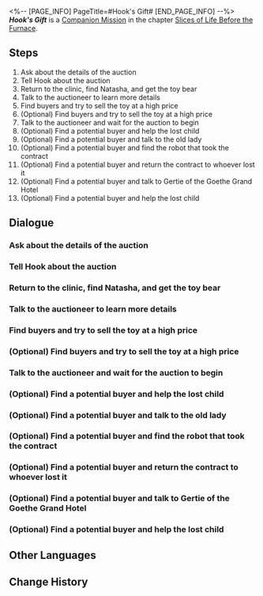 <%-- [PAGE_INFO]
PageTitle=#Hook's Gift#
[END_PAGE_INFO] --%>
{{Stub|Dialogue, characters, and location(s)}}
{{Mission Infobox
|id            = 2010901
|title         = 
|image         = Mission Hook's Gift.png
|type          = Companion
|event_name    = 
|chapter       = Slices of Life Before the Furnace (Companion Mission Chapter)
|requirements  = 
* [[Companion Mission]] ''[[Hook's Treasure]]'' completed
* [[Trailblaze Mission]] ''[[Soldiers Stay Silent]]'' completed
|summary       = Both Hook and Fersman present their gifts.<br />A heart-warming birthday party, indeed.
|characters    = <!--characters that appear in this mission-->
|startLocation = <!--location as it intially appears on the mission screen-->
|world         = <!--i.e. Penacony-->
|area          = <!--i.e. A Child's Dream-->
|prev          = 
|next          = Hook's Gift
|exp           = 
|credits       = 
|stellarJade   = 
|other         = 
}}
'''''Hook's Gift''''' is a [[Companion Mission]] in the chapter [[Slices of Life Before the Furnace (Companion Mission Chapter)|Slices of Life Before the Furnace]].

==Steps==
# Ask about the details of the auction
# Tell Hook about the auction
# Return to the clinic, find Natasha, and get the toy bear
# Talk to the auctioneer to learn more details
# Find buyers and try to sell the toy at a high price
# (Optional) Find buyers and try to sell the toy at a high price
# Talk to the auctioneer and wait for the auction to begin
# (Optional) Find a potential buyer and help the lost child
# (Optional) Find a potential buyer and talk to the old lady
# (Optional) Find a potential buyer and find the robot that took the contract
# (Optional) Find a potential buyer and return the contract to whoever lost it
# (Optional) Find a potential buyer and talk to Gertie of the Goethe Grand Hotel
# (Optional) Find a potential buyer and help the lost child

<!--
==Gameplay Notes==

--><!--
==Trial Character==

-->
==Dialogue==
{{Stub Dialogue}}
{{Dialogue Start}}
:{{tx}}
{{Dialogue End}}

===Ask about the details of the auction===
{{Mission Description|type=companion|location=<!--to be added-->|update|You're informed that an auction will be held by the "Wildfire" in the underworld.<br />For more details, you need to consult the auction staff in Boulder Town. Go there if you're interested.}}
{{Dialogue Start}}
:{{tx}}
{{Dialogue End}}

===Tell Hook about the auction===
{{Mission Description|type=companion|location=<!--to be added-->|update|You didn't expect to find a probe for the vein detector at this auction. This is a great gift, so you decide to tell Hook about it.<br />Now you can sell the toy bear "Junjun" and buy a perfect gift. Great!}}
{{Dialogue Start}}
:{{tx}}
{{Dialogue End}}

===Return to the clinic, find Natasha, and get the toy bear===
{{Mission Description|type=companion|location=<!--to be added-->|update|To get "Junjun," you have to return to the clinic. Maybe Natasha will teach Hook another lesson.<br />But an auction is much safer than the Fragmentum, so Natasha might agree to let you go. Wait, perhaps you shouldn't reveal the truth to her...}}
{{Dialogue Start}}
:{{tx}}
{{Dialogue End}}

===Talk to the auctioneer to learn more details===
{{Mission Description|type=companion|location=<!--to be added-->|update|To sell "Junjun" at a good price, you need to figure out the rules of this auction. Asking the auctioneer is a wise choice.<br />After all, you need to register this toy bear, and preparation is necessary if you want a decent result.}}
{{Dialogue Start}}
:{{tx}}
{{Dialogue End}}

===Find buyers and try to sell the toy at a high price===
{{Mission Description|type=companion|location=<!--to be added-->|update|The more buyers who participate in the auction, the higher the bidding price of "Junjun." You don't know the plans of the buyers present, but the more, the merrier.<br />Everybody here will know that the cute toy bear "Junjun" will be auctioned today!}}
{{Dialogue Start}}
:{{tx}}
{{Dialogue End}}

===(Optional) Find buyers and try to sell the toy at a high price===
{{Mission Description|type=companion|location=<!--to be added-->|update|The more buyers who participate in the auction, the higher the bidding price of "Junjun." You don't know the plans of the buyers present, but the more, the merrier.<br />Everybody here will know that the cute toy bear "Junjun" will be auctioned today!}}
{{Dialogue Start}}
:{{tx}}
{{Dialogue End}}

===Talk to the auctioneer and wait for the auction to begin===
{{Mission Description|type=companion|location=<!--to be added-->|update|Every possible buyer at the auction can help you sell "Junjun" at a high price. Once you're ready, find the auctioneer and wait for the auction to begin.<br />Keep looking and searching, because everyone here might become a fan of "Junjun."}}
{{Dialogue Start}}
:{{tx}}
{{Dialogue End}}

===(Optional) Find a potential buyer and help the lost child===
{{Mission Description|type=companion|location=<!--to be added-->|update|It's crowded at the auction, and criminals might seize this opportunity to wreak havoc. Of course, the Moles will not stand by idly.<br />What have these bad guys done? ...Robbing a kid? Hey, stop!}}
{{Dialogue Start}}
:{{tx}}
{{Dialogue End}}

===(Optional) Find a potential buyer and talk to the old lady===
{{Mission Description|type=companion|location=<!--to be added-->|update|As someone with a high sense of responsibility, you need to be sure that the old lady has found her grandson.<br />Perhaps she will buy "Junjun" out of joy... This sounds unrealistic, but who knows?}}
{{Dialogue Start}}
:{{tx}}
{{Dialogue End}}

===(Optional) Find a potential buyer and find the robot that took the contract===
{{Mission Description|type=companion|location=<!--to be added-->|update|The robots in this world are even smarter than humans, and one of them stole a commodity contract.<br />There is a suspicious robot in this machine graveyard. You're pretty sure you can identify it in an ocean of similar robots... if you're lucky!}}
{{Dialogue Start}}
:{{tx}}
{{Dialogue End}}

===(Optional) Find a potential buyer and return the contract to whoever lost it===
{{Mission Description|type=companion|location=<!--to be added-->|update|You find a name on the contract... Is he the poor soul whose contract was stolen by this robot? You'd better find him.<br />If you return this contract to him, maybe he'll participate in the auction for "Junjun." This sounds scheming, but maybe it will work!}}
{{Dialogue Start}}
:{{tx}}
{{Dialogue End}}

===(Optional) Find a potential buyer and talk to Gertie of the Goethe Grand Hotel===
{{Mission Description|type=companion|location=<!--to be added-->|update|You heard that Aunt Gertie was going to buy a toy, but she returned to Boulder Town because she found nothing attractive. This is your chance!<br />You're going to tell Gertie that "Junjun" is being auctioned, and she's not going to want to miss out!}}
{{Dialogue Start}}
:{{tx}}
{{Dialogue End}}

===(Optional) Find a potential buyer and help the lost child===
{{Mission Description|type=companion|location=<!--to be added-->|update|It's crowded at the auction, and criminals might seize this opportunity to wreak havoc. Of course, the Moles will not stand by idly.<br />What have these bad guys done? ...Robbing a kid? Hey, stop!}}
{{Dialogue Start}}
:{{tx}}
{{Dialogue End}}

==Other Languages==
{{Other Languages
|en   = Hook's Gift
|zhs  = 虎克的礼物
|zht  = 虎克的禮物
|ja   = フックの贈り物
|ko   = 후크의 선물
|es   = El regalo de Hook
|fr   = Le cadeau de Hook
|ru   = Подарок Хук
|th   = ของขวัญของ Hook
|vi   = Món Quà Của Hook
|de   = Hooks Geschenk
|id   = Hadiah Hook
|pt   = Presente da Hook
}}

==Change History==
{{Change History|1.0}}
